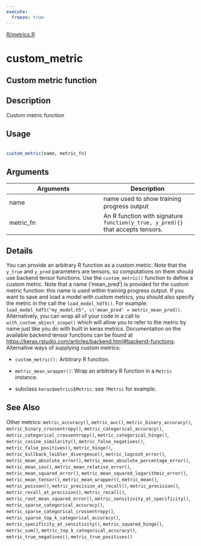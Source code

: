 ```yaml
---
execute:
  freeze: true
---
```


[R/metrics.R](https://github.com/rstudio/keras//blob/main/R/metrics.R#L1319) 

# custom_metric

## Custom metric function

## Description
 Custom metric function 


## Usage
```r
 
custom_metric(name, metric_fn) 
```

## Arguments
|Arguments|Description|
|---|---|
| name | name used to show training progress output |
| metric_fn | An R function with signature `function(y_true, y_pred){}` that accepts tensors. |

## Details

 You can provide an arbitrary R function as a custom metric. Note that the `y_true` and `y_pred` parameters are tensors, so computations on them should use backend tensor functions.  Use the `custom_metric()` function to define a custom metric. Note that a name ('mean_pred') is provided for the custom metric function: this name is used within training progress output.  If you want to save and load a model with custom metrics, you should also specify the metric in the call the `load_model_hdf5()`. For example: `load_model_hdf5("my_model.h5", c('mean_pred' = metric_mean_pred))`.  Alternatively, you can wrap all of your code in a call to `with_custom_object_scope()` which will allow you to refer to the metric by name just like you do with built in keras metrics.  Documentation on the available backend tensor functions can be found at [https://keras.rstudio.com/articles/backend.html#backend-functions](https://keras.rstudio.com/articles/backend.html#backend-functions).  Alternative ways of supplying custom metrics:  

- `custom_metric():` Arbitrary R function. 

- `metric_mean_wrapper()`: Wrap an arbitrary R function in a `Metric` instance. 

- subclass `keras$metrics$Metric`: see `?Metric` for example. 

 





## See Also
 Other metrics:  `metric_accuracy()`, `metric_auc()`, `metric_binary_accuracy()`, `metric_binary_crossentropy()`, `metric_categorical_accuracy()`, `metric_categorical_crossentropy()`, `metric_categorical_hinge()`, `metric_cosine_similarity()`, `metric_false_negatives()`, `metric_false_positives()`, `metric_hinge()`, `metric_kullback_leibler_divergence()`, `metric_logcosh_error()`, `metric_mean_absolute_error()`, `metric_mean_absolute_percentage_error()`, `metric_mean_iou()`, `metric_mean_relative_error()`, `metric_mean_squared_error()`, `metric_mean_squared_logarithmic_error()`, `metric_mean_tensor()`, `metric_mean_wrapper()`, `metric_mean()`, `metric_poisson()`, `metric_precision_at_recall()`, `metric_precision()`, `metric_recall_at_precision()`, `metric_recall()`, `metric_root_mean_squared_error()`, `metric_sensitivity_at_specificity()`, `metric_sparse_categorical_accuracy()`, `metric_sparse_categorical_crossentropy()`, `metric_sparse_top_k_categorical_accuracy()`, `metric_specificity_at_sensitivity()`, `metric_squared_hinge()`, `metric_sum()`, `metric_top_k_categorical_accuracy()`, `metric_true_negatives()`, `metric_true_positives()` 

